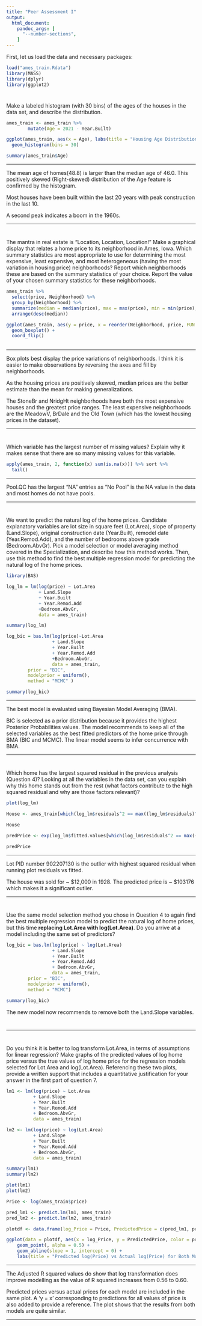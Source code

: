 ---
title: "Peer Assessment I"
output:
  html_document: 
    pandoc_args: [
      "--number-sections",
    ]
---


First, let us load the data and necessary packages:

```{r load, message = FALSE}
load("ames_train.Rdata")
library(MASS)
library(dplyr)
library(ggplot2)
```

#
Make a labeled histogram (with 30 bins) of the ages of the houses in the data set, and describe the distribution.


```{r Q1}
ames_train <- ames_train %>% 
        mutate(Age = 2021 - Year.Built)

ggplot(ames_train, aes(x = Age), labs(title = "Housing Age Distribution"))  + 
  geom_histogram(bins = 30)

summary(ames_train$Age)

```


* * *

The mean age of homes(48.8) is larger than the median age of 46.0.
This positively skewed (Right-skewed) distribution of the Age feature is confirmed by the histogram. 

Most houses have been built within the last 20 years with peak construction in the last 10.

A second peak indicates a boom in the 1960s.


* * *


#
The mantra in real estate is "Location, Location, Location!" Make a graphical display that relates a home price to its neighborhood in Ames, Iowa. Which summary statistics are most appropriate to use for determining the most expensive, least expensive, and most heterogeneous (having the most variation in housing price) neighborhoods? Report which neighborhoods these are based on the summary statistics of your choice. Report the value of your chosen summary statistics for these neighborhoods.


```{r Q2}
ames_train %>%
  select(price, Neighborhood) %>%
  group_by(Neighborhood) %>%
  summarize(median = median(price), max = max(price), min = min(price), sd = sd(price)) %>%
  arrange(desc(median))

ggplot(ames_train, aes(y = price, x = reorder(Neighborhood, price, FUN = median), fill = Neighborhood)) + 
  geom_boxplot() + 
  coord_flip()
       


```


* * *

Box plots best display the price variations of neighborhoods. I think it is easier to make observations by reversing the axes and fill by neighborhoods. 

As the  housing prices are positively skewed,  median prices are the better estimate than the mean for making generalizations. 

The  StoneBr and NridgHt neighborhoods have both the most expensive houses and the greatest price ranges.
The least expensive neighborhoods are the MeadowV, BrDale and the Old Town (which has the lowest housing prices in the dataset).



* * *

# 

Which variable has the largest number of missing values? Explain why it makes sense that there are so many missing values for this variable.

```{r Q3}
apply(ames_train, 2, function(x) sum(is.na(x))) %>% sort %>%
  tail()

```


* * *

Pool.QC has the largest "NA" entries as "No Pool" is the NA value in the data and most homes do not have pools. 


* * *

#

We want to predict the natural log of the home prices. Candidate explanatory variables are lot size in square feet (Lot.Area), slope of property (Land.Slope), original construction date (Year.Built), remodel date (Year.Remod.Add), and the number of bedrooms above grade (Bedroom.AbvGr). Pick a model selection or model averaging method covered in the Specialization, and describe how this method works. Then, use this method to find the best multiple regression model for predicting the natural log of the home prices.


```{r Q4}
library(BAS)

log_lm = lm(log(price) ~ Lot.Area 
            + Land.Slope 
            + Year.Built 
            + Year.Remod.Add
            +Bedroom.AbvGr,
            data = ames_train)

summary(log_lm)

log_bic = bas.lm(log(price)~Lot.Area
                 + Land.Slope
                 + Year.Built
                 + Year.Remod.Add
                 +Bedroom.AbvGr, 
                 data = ames_train,
        prior = "BIC",
        modelprior = uniform(),
        method = "MCMC" )

summary(log_bic)

```

* * *

The best model is evaluated using Bayesian Model Averaging (BMA). 

BIC is selected as a prior distribution because it provides the highest Posterior Probabilities values. 
The model recommends to keep all of the selected variables as the best fitted predictors of the home price through BMA (BIC and MCMC). The linear model seems to infer concurrence with BMA.


* * *

#

Which home has the largest squared residual in the previous analysis (Question 4)? Looking at all the variables in the data set, can you explain why this home stands out from the rest (what factors contribute to the high squared residual and why are those factors relevant)?


```{r Q5}
plot(log_lm)

House <- ames_train[which(log_lm$residuals^2 == max((log_lm$residuals)^2)),]

House

predPrice <- exp(log_lm$fitted.values[which(log_lm$residuals^2 == max((log_lm$residuals)^2))])

predPrice

```

* * *

 Lot PID number 902207130 is the outlier with highest squared residual when running plot residuals vs fitted. 
 
The house was sold for ~ $12,000 in 1928. The predicted price is ~ $103176 which makes it a significant outlier.

* * *

#

Use the same model selection method you chose in Question 4 to again find the best multiple regression model to predict the natural log of home prices, but this time **replacing Lot.Area with log(Lot.Area)**. Do you arrive at a model including the same set of predictors?


```{r Q6}
log_bic = bas.lm(log(price) ~ log(Lot.Area)
                 + Land.Slope
                 + Year.Built
                 + Year.Remod.Add
                 + Bedroom.AbvGr, 
                 data = ames_train,
        prior = "BIC",
        modelprior = uniform(),
        method = "MCMC")

summary(log_bic)

```

The new model now recommends to remove both the Land.Slope variables.

#



* * *

#

Do you think it is better to log transform Lot.Area, in terms of assumptions for linear regression? Make graphs of the predicted values of log home price versus the true values of log home price for the regression models selected for Lot.Area and log(Lot.Area). Referencing these two plots, provide a written support that includes a quantitative justification for your answer in the first part of question 7.

```{r Q7}
lm1 <- lm(log(price) ~ Lot.Area
          + Land.Slope
          + Year.Built
          + Year.Remod.Add
          + Bedroom.AbvGr, 
          data = ames_train)

lm2 <- lm(log(price) ~ log(Lot.Area)
          + Land.Slope
          + Year.Built
          + Year.Remod.Add
          + Bedroom.AbvGr, 
          data = ames_train)

summary(lm1)
summary(lm2)

plot(lm1)
plot(lm2)

Price <- log(ames_train$price)

pred_lm1 <- predict.lm(lm1, ames_train)
pred_lm2 <- predict.lm(lm2, ames_train)

plotdf <- data.frame(log_Price = Price, PredictedPrice = c(pred_lm1, pred_lm2), predictionType=c(rep(c("Lot.Area"), 1000), rep(c("log(Lot.Area))"), 1000)), difference = c((Price - pred_lm1), (Price - pred_lm2)))

ggplot(data = plotdf, aes(x = log_Price, y = PredictedPrice, color = predictionType)) +
    geom_point(, alpha = 0.5) +
    geom_abline(slope = 1, intercept = 0) + 
    labs(title = "Predicted log(Price) vs Actual log(Price) for Both Models", y = "Predicted log(Price)", x = "Actual log(Price)")

```

* * *



The Adjusted R squared values  do show that log transformation does improve modelling as the value of R squared increases from 0.56 to 0.60.

Predicted prices versus actual prices for each model are included in the same plot. A 'y = x' corresponding to predictions for all values of price is also added to provide a reference. The plot shows that the results from both models are quite similar.

 


* * *
###
